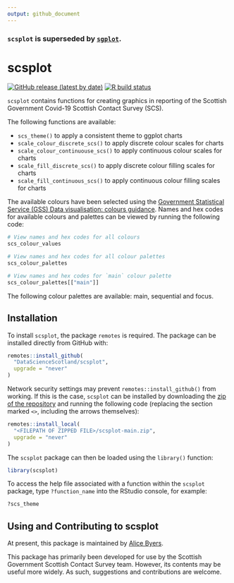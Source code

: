 ```yaml
---
output: github_document
---
```


<!-- README.md is generated from README.Rmd. Please edit that file -->

### `scsplot` is superseded by [`sgplot`](https://github.com/DataScienceScotland/sgplot).

# scsplot

[![GitHub release (latest by date)](https://img.shields.io/github/v/release/DataScienceScotland/scsplot)](https://github.com/DataScienceScotland/scsplot/releases/latest)
[![R build status](https://github.com/DataScienceScotland/scsplot/workflows/R-CMD-check/badge.svg)](https://github.com/DataScienceScotland/scsplot/actions)

`scsplot` contains functions for creating graphics in reporting of the Scottish Government Covid-19 Scottish Contact Survey (SCS). 

The following functions are available:

- `scs_theme()` to apply a consistent theme to ggplot charts
- `scale_colour_discrete_scs()` to apply discrete colour scales for charts
- `scale_colour_continuouse_scs()` to apply continuous colour scales for charts
- `scale_fill_discrete_scs()` to apply discrete colour filling scales for charts
- `scale_fill_continuous_scs()` to apply continuous colour filling scales for charts

The available colours have been selected using the [Government Statistical Service (GSS) Data visualisation: colours guidance](https://gss.civilservice.gov.uk/policy-store/data-visualisation-colours-in-charts/). Names and hex codes for available colours and palettes can be viewed by running the following code:

```r
# View names and hex codes for all colours
scs_colour_values

# View names and hex codes for all colour palettes
scs_colour_palettes

# View names and hex codes for `main` colour palette
scs_colour_palettes[["main"]]
```

The following colour palettes are available: main, sequential and focus.


## Installation

To install `scsplot`, the package `remotes` is required. The package can be installed directly from GitHub with:

```r
remotes::install_github(
  "DataScienceScotland/scsplot",
  upgrade = "never"
)
```

Network security settings may prevent `remotes::install_github()` from working. If this is the case, `scsplot` can be installed by downloading the [zip of the repository](https://github.com/DataScienceScotland/scsplot/archive/main.zip) and running the following code (replacing the section marked `<>`, including the arrows themselves):

```r
remotes::install_local(
  "<FILEPATH OF ZIPPED FILE>/scsplot-main.zip",
  upgrade = "never"
)
```

The `scsplot` package can then be loaded using the `library()` function:

```r
library(scsplot)
```

To access the help file associated with a function within the `scsplot` package, type `?function_name` into the RStudio console, for example:

```r
?scs_theme
```


## Using and Contributing to scsplot

At present, this package is maintained by [Alice Byers](https://github.com/alicebyers5).

This package has primarily been developed for use by the Scottish Government Scottish Contact Survey team. However, its contents may be useful more widely. As such, suggestions and contributions are welcome.
